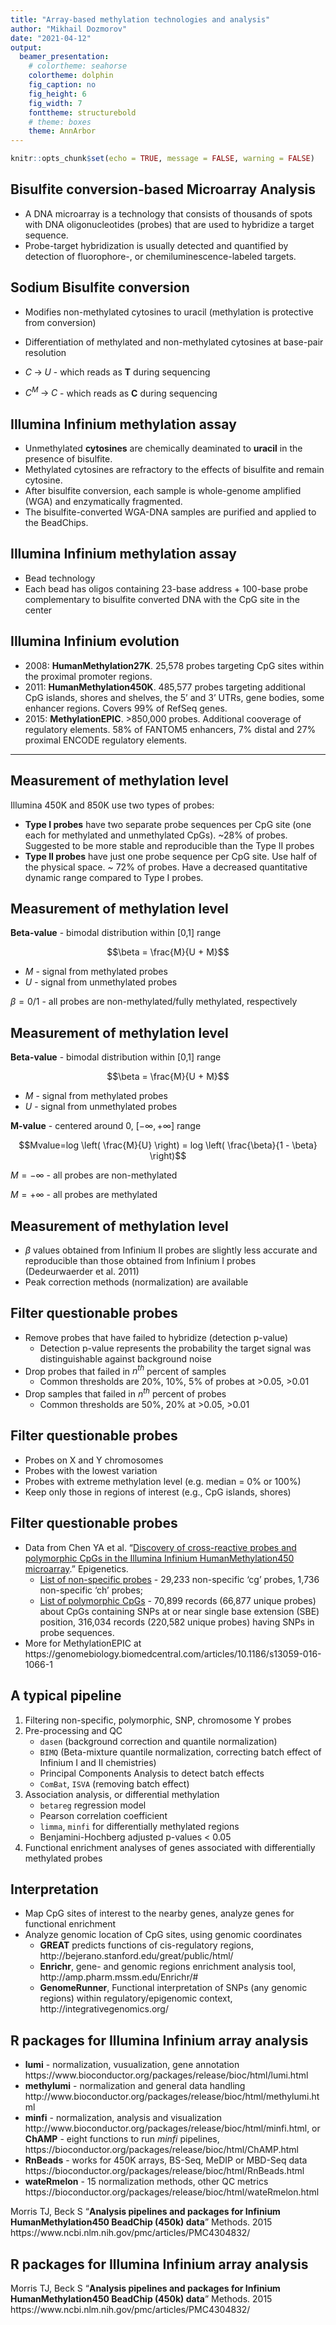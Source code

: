```yaml
---
title: "Array-based methylation technologies and analysis"
author: "Mikhail Dozmorov"
date: "2021-04-12"
output:
  beamer_presentation:
    # colortheme: seahorse
    colortheme: dolphin
    fig_caption: no
    fig_height: 6
    fig_width: 7
    fonttheme: structurebold
    # theme: boxes
    theme: AnnArbor
---
```


```r
knitr::opts_chunk$set(echo = TRUE, message = FALSE, warning = FALSE)
```

## Bisulfite conversion-based Microarray Analysis

- A DNA microarray is a technology that consists of thousands of spots with DNA oligonucleotides (probes) that are used to hybridize a target sequence.
- Probe-target hybridization is usually detected and quantified by detection of fluorophore-, or chemiluminescence-labeled targets.

\begin{center}
\includegraphics[height=150px]{img/RNA_wash.png}
\end{center}

## Sodium Bisulfite conversion

- Modifies non-methylated cytosines to uracil (methylation is protective from conversion)
- Differentiation of methylated and non-methylated cytosines at base-pair resolution

- $C \; \rightarrow \; U$ - which reads as **T** during sequencing
- $C^M \; \rightarrow \; C$ - which reads as **C** during sequencing

\begin{center}
\includegraphics[height=110px]{img/bisulfite.png}
\end{center}


## Illumina Infinium methylation assay 

- Unmethylated **cytosines** are chemically deaminated to **uracil** in the presence of bisulfite.
- Methylated cytosines are refractory to the effects of bisulfite and remain cytosine. 
- After bisulfite conversion, each sample is whole-genome amplified (WGA) and enzymatically fragmented. 
- The bisulfite-converted WGA-DNA samples are purified and applied to the BeadChips.

## Illumina Infinium methylation assay 

- Bead technology
- Each bead has oligos containing 23-base address + 100-base probe complementary to bisulfite converted DNA with the CpG site in the center

\includegraphics[height=100px]{img/illumina450K_probe_design.png}

## Illumina Infinium evolution 

- 2008: **HumanMethylation27K**. 25,578 probes targeting CpG sites within the proximal promoter regions.
- 2011: **HumanMethylation450K**. 485,577 probes targeting additional CpG islands, shores and shelves, the 5' and 3' UTRs, gene bodies, some enhancer regions. Covers 99% of RefSeq genes.
- 2015: **MethylationEPIC**. >850,000 probes. Additional cooverage of regulatory elements. 58% of FANTOM5 enhancers, 7% distal and 27% proximal ENCODE regulatory elements.

----

\begin{center}
\includegraphics[height=220px]{img/Illumina450K.png}
\end{center}

## Measurement of methylation level 

Illumina 450K and 850K use two types of probes:

- **Type I probes** have two separate probe sequences per CpG site (one each for methylated and unmethylated CpGs). ~28% of probes. Suggested to be more stable and reproducible than the Type II probes
- **Type II probes** have just one probe sequence per CpG site. Use half of the physical space. ~ 72% of probes. Have a decreased quantitative dynamic range compared to Type I probes.

## Measurement of methylation level 

**Beta-value** - bimodal distribution within [0,1] range

$$\beta = \frac{M}{U + M}$$

- $M$ - signal from methylated probes
- $U$ - signal from unmethylated probes

$\beta = 0/1$ - all probes are non-methylated/fully methylated, respectively

## Measurement of methylation level 

**Beta-value** - bimodal distribution within [0,1] range

$$\beta = \frac{M}{U + M}$$

- $M$ - signal from methylated probes
- $U$ - signal from unmethylated probes

**M-value** - centered around 0, $[- \infty, + \infty]$ range

$$Mvalue=log \left( \frac{M}{U} \right) = log \left( \frac{\beta}{1 - \beta} \right)$$

$M = - \infty$ - all probes are non-methylated

$M = + \infty$ - all probes are methylated

## Measurement of methylation level

- $\beta$ values obtained from Infinium II probes are slightly less accurate and reproducible than those obtained from Infinium I probes (Dedeurwaerder et al. 2011)
- Peak correction methods (normalization) are available

\begin{center}
\includegraphics[height=150px]{img/betavals.png}
\end{center}

## Filter questionable probes 

- Remove probes that have failed to hybridize (detection p-value)
    - Detection p-value represents the probability the target signal was distinguishable against background noise
- Drop probes that failed in $n^{th}$ percent of samples
    - Common thresholds are 20%, 10%, 5% of probes at >0.05, >0.01
- Drop samples that failed in $n^{th}$ percent of probes
    - Common thresholds are 50%, 20% at >0.05, >0.01

## Filter questionable probes 

- Probes on X and Y chromosomes
- Probes with the lowest variation
- Probes with extreme methylation level (e.g. median = 0% or 100%)
- Keep only those in regions of interest (e.g., CpG islands, shores)

## Filter questionable probes

- Data from Chen YA et al. "[Discovery of cross-reactive probes and polymorphic CpGs in the Illumina Infinium HumanMethylation450 microarray](http://www.ncbi.nlm.nih.gov/pmc/articles/PMC3592906/)." Epigenetics. 
    - [List of non-specific probes](http://www.sickkids.ca/MS-Office-Files/Research/Weksberg%20Lab/48639-non-specific-probes-Illumina450k.xlsx) - 29,233 non-specific 'cg' probes, 1,736 non-specific 'ch' probes; 
    - [List of polymorphic CpGs](http://www.sickkids.ca/MS-Office-Files/Research/Weksberg%20Lab/48640-polymorphic-CpGs-Illumina450k.xlsx) - 70,899 records (66,877 unique probes) about CpGs containing SNPs at or near single base extension (SBE) position, 316,034 records (220,582 unique probes) having SNPs in probe sequences.

- More for MethylationEPIC at https://genomebiology.biomedcentral.com/articles/10.1186/s13059-016-1066-1

## A typical pipeline

1. Filtering non-specific, polymorphic, SNP, chromosome Y probes
2. Pre-processing and QC
    - `dasen` (background correction and quantile normalization)
    - `BIMQ` (Beta-mixture quantile normalization, correcting batch effect of Infinium I and II chemistries)
    - Principal Components Analysis to detect batch effects
    - `ComBat`, `ISVA` (removing batch effect)
3. Association analysis, or differential methylation
    - `betareg` regression model
    - Pearson correlation coefficient
    - `limma`, `minfi` for differentially methylated regions
    - Benjamini-Hochberg adjusted p-values < 0.05
4. Functional enrichment analyses of genes associated with differentially methylated probes

## Interpretation

- Map CpG sites of interest to the nearby genes, analyze genes for functional enrichment
- Analyze genomic location of CpG sites, using genomic coordinates
    - **GREAT** predicts functions of cis-regulatory regions, http://bejerano.stanford.edu/great/public/html/
    - **Enrichr**, gene- and genomic regions enrichment analysis tool, http://amp.pharm.mssm.edu/Enrichr/#
    - **GenomeRunner**, Functional interpretation of SNPs (any genomic regions) within regulatory/epigenomic context, http://integrativegenomics.org/

## R packages for Illumina Infinium array analysis

- **lumi** - normalization, vusualization, gene annotation https://www.bioconductor.org/packages/release/bioc/html/lumi.html
- **methylumi** - normalization and general data handling	http://www.bioconductor.org/packages/release/bioc/html/methylumi.html	 
- **minfi**	- normalization, analysis and visualization	http://www.bioconductor.org/packages/release/bioc/html/minfi.html, or **ChAMP** - eight functions to run _minfi_ pipelines, https://bioconductor.org/packages/release/bioc/html/ChAMP.html
- **RnBeads** - works for 450K arrays, BS-Seq, MeDIP or MBD-Seq data https://bioconductor.org/packages/release/bioc/html/RnBeads.html
- **wateRmelon** - 15 normalization methods, other QC metrics https://bioconductor.org/packages/release/bioc/html/wateRmelon.html

\tiny Morris TJ, Beck S "**Analysis pipelines and packages for Infinium HumanMethylation450 BeadChip (450k) data**" Methods. 2015 https://www.ncbi.nlm.nih.gov/pmc/articles/PMC4304832/

## R packages for Illumina Infinium array analysis

\begin{center}
\includegraphics[height=180px]{img/beck.png}
\end{center}

\tiny Morris TJ, Beck S "**Analysis pipelines and packages for Infinium HumanMethylation450 BeadChip (450k) data**" Methods. 2015 https://www.ncbi.nlm.nih.gov/pmc/articles/PMC4304832/

<!--
## Methylation statistics packages 

- **BiSeq** (K. Hebestreit et al.) Beta regression model, impractical for very large data other than RRBS or targeted BS-Seq https://bioconductor.org/packages/release/bioc/html/BiSeq.html
- **bsseq** (K.D. Hansen) Implements the BSmooth smoothing algorithm. Numerous CpG-wise t-tests and p-value cutoff to define DMRs. Outperforms Fisher’s exact test. Requires biological replicates for DMR detection https://bioconductor.org/packages/release/bioc/html/bsseq.html
- **DMAP** (P. Stockwell et al.) RRBS fragment or fixed window approach, Fisher’s exact test, Chi-squared or ANOVA RADMeth (C++ command-line tool by E. Dolzhenko and A.D. Smith) Beta-binomial regression analysis to find DMCs or DMRs, local likelihood, adjust for neighboring CpGs http://biochem.otago.ac.nz/research/databases-software

## Methylation statistics packages, continued

- **DSS** (Feng et al., 2014) Constructs genome-wide prior distribution for beta-binomial dispersion. Bayesian hierarchical model to detect differentially methylated loci https://www.bioconductor.org/packages/3.3/bioc/html/DSS.html
- **methylKit** (A. Akalin et al.) Sliding window, Fisher’s exact test, or logistic regression. Adjusts p-values to q-values using the SLIM method. https://github.com/al2na/methylKit
- **MOABS** (D. Sun et al.) Beta binomial hierarchical model to capture sampling and biological variation, Credible Methylation Difference (CDIF) single metric that combines biological and statistical significance https://code.google.com/archive/p/moabs/
- **methyLiftover** - map bisulfite sequencing data to the Illumina 450K methylation CpG set https://github.com/Christensen-Lab-Dartmouth/methyLiftover
-->

<!--
## Methylation technologies

Three categories:

1) Methylation-specific enzyme digestion
2) Affinity enrichment
3) Chemical treatment with bisulfite (BS)

Techniques have been used in combination (e.g., enzyme digestion then BS, commonly known as RRBS)

Differ by cost, resolution, scalability, amount of starting DNA


## High-throughput DNA methylation techniques

\includegraphics[height=200px]{img/dna_methylation_technologies.png}

\tiny https://academic.oup.com/bfg/article/doi/10.1093/bfgp/elx018/4082035/Epigenetic-regulation-of-gene-expression-in-cancer

## DNA methylation analysis methods

\begin{center}
\includegraphics[height=190px]{img/methylation_workflow.png}
\end{center}

\tiny www.nature.com/doifinder/10.1038/nbt.1681


## Methylation assays 

**Sensitivity of restriction enzymes for methylated CpG sites**

**MeDIP (Methylated DNA immuno-precipitation)** - capture-based, same as ChIP-seq, but uses antibody against methylated DNA

- Anti-methylcytidine Ab to Me-C => ChIP-chip or ChIP-seq
- Analysis methods are the same as ChIP-seq
- Resolution is low: can roughly quantify the amount of DNA methylation in a few hundred bps.
-->